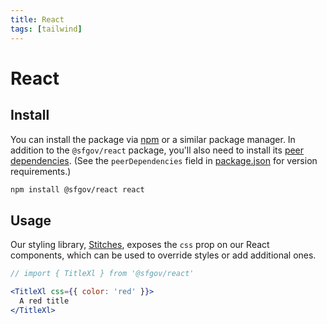 ```yaml
---
title: React
tags: [tailwind]
---
```


# React

## Install

You can install the package via [npm] or a similar package manager. In addition to the `@sfgov/react` package, you'll also need to install its [peer dependencies]. (See the `peerDependencies` field in [package.json](./package.json) for version requirements.)

```sh
npm install @sfgov/react react
```

## Usage

Our styling library, [Stitches], exposes the `css` prop on our React components, which can be used to override styles or add additional
ones.

```jsx live
// import { TitleXl } from '@sfgov/react'

<TitleXl css={{ color: 'red' }}>
  A red title
</TitleXl>
```

[npm]: https://npmjs.com
[peer dependencies]: https://nodejs.org/es/blog/npm/peer-dependencies/
[Stitches]: https://stitches.dev/
[website]: https://design-system.sf.gov
